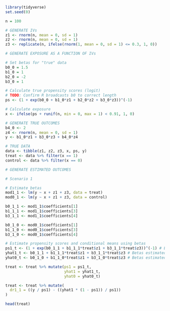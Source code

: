 
```r
library(tidyverse)
set.seed(0)
```

```r
n = 100

# GENERATE IVs
z1 <- rnorm(n, mean = 0, sd = 1)
z2 <- rnorm(n, mean = 0, sd = 1)
z3 <- replicate(n, ifelse(rnorm(1, mean = 0, sd = 1) <= 0.3, 1, 0))

# GENERATE EXPOSURE AS A FUNCTION OF IVs

# Set betas for "true" data
b0_0 = 1.5
b1_0 = 1
b2_0 = -2
b3_0 = 1

# Calculate true propensity scores (logit)
# TODO: Confirm R broadcasts b0 to correct length
ps <- (1 + exp(b0_0 + b1_0*z1 + b2_0*z2 + b3_0*z3))^(-1)

# Calculate exposure
x <- ifelse(ps + runif(n, min = 0, max = 1) < 0.91, 1, 0)

# GENERATE TRUE OUTCOMES
b4_0 <- 2
z4 <- rnorm(n, mean = 0, sd = 1)
y <- b1_0*z1 + b3_0*z3 + b4_0*z4

# TRUE DATA
data <- tibble(z1, z2, z3, x, ps, y)
treat <- data %>% filter(x == 1)
control <- data %>% filter(x == 0)
```

```r
# GENERATE ESTIMATED OUTCOMES

# Scenario 1

# Estimate betas
mod1_1 <- lm(y ~ x + z1 + z3, data = treat)
mod0_1 <- lm(y ~ x + z1 + z3, data = control)

b0_1_1 <- mod1_1$coefficients[1]
b1_1_1 <- mod1_1$coefficients[3]
b3_1_1 <- mod1_1$coefficients[4]

b0_1_0 <- mod0_1$coefficients[1]
b1_1_0 <- mod0_1$coefficients[3]
b3_1_0 <- mod0_1$coefficients[4]

# Estimate propensity scores and conditional means using betas
ps1_t <- (1 + exp(b0_1_1 + b1_1_1*treat$z1 + b3_1_1*treat$z3))^(-1) # Betas estimated on X=1
yhat1_t <- b0_1_1 + b1_1_1*treat$z1 + b3_1_1*treat$z3 # Betas estimated on X=1
yhat0_t <- b0_1_0 + b1_1_0*treat$z1 + b3_1_0*treat$z3 # Betas estimated on X=0

treat <- treat %>% mutate(ps1 = ps1_t,
                          yhat1 = yhat1_t,
                          yhat0 = yhat0_t)

treat <- treat %>% mutate(
  dr1_1 = ((y / ps1) - ((yhat1 * (1 - ps1)) / ps1))
)

head(treat)
```



